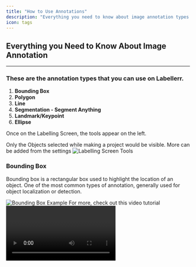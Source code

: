 ```yaml
---
title: "How to Use Annotations"
description: "Everything you need to know about image annotation types in Labellerr, including Bounding Box, Polygon, Line, Segmentation, Landmark/Keypoint, and Ellipse."
icon: tags
---
```


## Everything you Need to Know About Image Annotation

---

### These are the annotation types that you can use on Labellerr.

1.  **Bounding Box**
2.  **Polygon**
3.  **Line**
4.  **Segmentation - Segment Anything**
5.  **Landmark/Keypoint**
6.  **Ellipse**

Once on the Labelling Screen, the tools appear on the left.

<Info>
Only the Objects selected while making a project would be visible. More can be added from the settings
</Info>

<Frame>
  <img src="https://cdn.labellerr.com/1%20%20Documentation/cfaa92f4-0b79-4638-ad11-c1cc7e706407.webp" alt="Labelling Screen Tools" />
</Frame>

### Bounding Box

Bounding box is a rectangular box used to highlight the location of an object. One of the most common types of annotation, generally used for object localization or detection.

<Frame>
  <img src="https://cdn.labellerr.com/1%20%20Documentation/215436f3-9513-40a5-8cd5-438c632ab5f4.webp" alt="Bounding Box Example" />
</Frame>

<Tip>
For more, check out this video tutorial
</Tip>

<Video url="https://player.vimeo.com/video/1103061230" />

### Polygon

Polygon annotation is **a computer vision technique that outlines objects by connecting a series of points to form a polygon**. This accurately captures the true shape and boundaries of objects, making it ideal for handling complex or irregular shapes.

<Frame>
  <img src="https://cdn.labellerr.com/1%20%20Documentation/b883c2d6-adb4-4dd4-9b78-935212980e5e.webp" alt="Polygon Annotation Example" />
</Frame>

<Tip>
For more, check out this video tutorial
</Tip>

<Video url="https://player.vimeo.com/video/1103062654" />

#### Drag Polygon

User can drag the cursor to draw the pixel perfect annotation on an object. Press ‘Shift’ key and then drag the cursor towards the boundaries of an object.

<Frame>
  <img src="https://cdn.labellerr.com/1%20%20Documentation/9787196e-998f-4d24-b35c-eb22b92e0469.webp" alt="Drag Polygon" />
</Frame>

<Tip>
Press ‘N’ to close the polygon or simply drag the cursor to starting point.
</Tip>

### Line

Line annotation is mainly used to create lines across the image. Its basic use is road detection in self-driving vehicles.

<Frame>
  <img src="https://cdn.labellerr.com/1%20%20Documentation/a793a6c4-537b-4658-acaa-9db1895bd6d9.webp" alt="Line Annotation Example" />
</Frame>

### Segmentation - Segment Anything

Segmentation enables pixel-wise annotation. All the pixels highlighted are assigned to a particular class. This type of annotation is best for environments with complex structures, e.g., Self-driving vehicle AI. SAM is **a new AI model from Meta AI that can "cut out" any object, in any image, with a single click.**

<Frame>
  <img src="https://cdn.labellerr.com/1%20%20Documentation/403a7f10-8a41-4167-bfca-3d519882ce94.webp" alt="Segmentation Example" />
</Frame>

<Tip>
For more, check out this video tutorial
</Tip>

<Video url="https://player.vimeo.com/video/1103062624" />

### Landmark/Keypoint

Landmark and Key-point annotation is used in shape variation and small object detection. It works by creating dots across an image, usually used for the detection of facial features, gestures, emotions, poses and body part distinction.

<Frame>
  <img src="https://cdn.labellerr.com/1%20%20Documentation/2fb5cdca-00b4-4dac-a443-3de8e6d9b52c.webp" alt="Landmark/Keypoint Example" />
</Frame>

### Ellipse

The **Ellipse annotation** is useful for the annotation of circular objects.

<Frame>
  <img src="https://cdn.labellerr.com/1%20%20Documentation/ce71eb8c-efa1-41be-af42-b4d632e41da0.webp" alt="Ellipse Example" />
</Frame>

To predict the description/brief/keywords about the image using Generative AI, visit the [Image Captioning Using Generative AI](/features/image-captioning) guide.

<Note>
For further assistance contact [support@tensormatics.com](mailto:support@tensormatics.com)
</Note>
